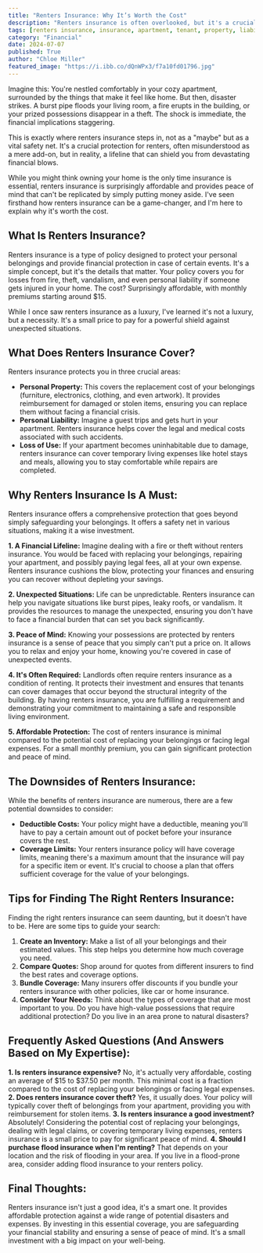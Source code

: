 ```yaml
---
title: "Renters Insurance: Why It’s Worth the Cost"
description: "Renters insurance is often overlooked, but it's a crucial protection for tenants. This post explains why it's worth the cost, what it covers, and why it's more than just a 'maybe'."
tags: [renters insurance, insurance, apartment, tenant, property, liability, financial protection, peace of mind, cost, coverage, affordable]
category: "Financial"
date: 2024-07-07
published: True
author: "Chloe Miller"
featured_image: "https://i.ibb.co/dQnWPx3/f7a10fd01796.jpg"
---
```



Imagine this: You're nestled comfortably in your cozy apartment, surrounded by the things that make it feel like home. But then, disaster strikes. A burst pipe floods your living room, a fire erupts in the building, or your prized possessions disappear in a theft. The shock is immediate, the financial implications staggering. 

This is exactly where renters insurance steps in, not as a "maybe" but as a vital safety net.  It's a crucial protection for renters, often misunderstood as a mere add-on, but in reality, a lifeline that can shield you from devastating financial blows. 

While you might think owning your home is the only time insurance is essential, renters insurance is surprisingly affordable and provides peace of mind that can't be replicated by simply putting money aside. I've seen firsthand how renters insurance can be a game-changer, and I'm here to explain why it's worth the cost.

## What Is Renters Insurance?

Renters insurance is a type of policy designed to protect your personal belongings and provide financial protection in case of certain events. It's a simple concept, but it's the details that matter. Your policy covers you for losses from fire, theft, vandalism, and even personal liability if someone gets injured in your home.  The cost?  Surprisingly affordable, with monthly premiums starting around $15. 

While I once saw renters insurance as a luxury, I've learned it's not a luxury, but a necessity. It's a small price to pay for a powerful shield against unexpected situations.

## What Does Renters Insurance Cover?

Renters insurance protects you in three crucial areas:

* **Personal Property:**  This covers the replacement cost of your belongings (furniture, electronics, clothing, and even artwork). It provides reimbursement for damaged or stolen items, ensuring you can replace them without facing a financial crisis. 
* **Personal Liability:**  Imagine a guest trips and gets hurt in your apartment. Renters insurance helps cover the legal and medical costs associated with such accidents.
* **Loss of Use:** If your apartment becomes uninhabitable due to damage, renters insurance can cover temporary living expenses like hotel stays and meals, allowing you to stay comfortable while repairs are completed.

## Why Renters Insurance Is A Must:

Renters insurance offers a comprehensive protection that goes beyond simply safeguarding your belongings. It offers a safety net in various situations, making it a wise investment.

**1.  A Financial Lifeline:** Imagine dealing with a fire or theft without renters insurance. You would be faced with replacing your belongings, repairing your apartment, and possibly paying legal fees, all at your own expense.  Renters insurance cushions the blow, protecting your finances and ensuring you can recover without depleting your savings.

**2.  Unexpected Situations:** Life can be unpredictable.  Renters insurance can help you navigate situations like burst pipes, leaky roofs, or vandalism. It provides the resources to manage the unexpected, ensuring you don't have to face a financial burden that can set you back significantly.

**3.  Peace of Mind:** Knowing your possessions are protected by renters insurance is a sense of peace that you simply can't put a price on. It allows you to relax and enjoy your home, knowing you're covered in case of unexpected events.

**4.  It's Often Required:**  Landlords often require renters insurance as a condition of renting. It protects their investment and ensures that tenants can cover damages that occur beyond the structural integrity of the building.  By having renters insurance, you are fulfilling a requirement and demonstrating your commitment to maintaining a safe and responsible living environment.

**5.  Affordable Protection:**  The cost of renters insurance is minimal compared to the potential cost of replacing your belongings or facing legal expenses. For a small monthly premium, you can gain significant protection and peace of mind.

## The Downsides of Renters Insurance:

While the benefits of renters insurance are numerous, there are a few potential downsides to consider:

* **Deductible Costs:** Your policy might have a deductible, meaning you'll have to pay a certain amount out of pocket before your insurance covers the rest.
* **Coverage Limits:**  Your renters insurance policy will have coverage limits, meaning there's a maximum amount that the insurance will pay for a specific item or event. It's crucial to choose a plan that offers sufficient coverage for the value of your belongings.

##  Tips for Finding The Right Renters Insurance:

Finding the right renters insurance can seem daunting, but it doesn't have to be. Here are some tips to guide your search:

1. **Create an Inventory:**  Make a list of all your belongings and their estimated values. This step helps you determine how much coverage you need.
2. **Compare Quotes:**  Shop around for quotes from different insurers to find the best rates and coverage options.
3. **Bundle Coverage:**  Many insurers offer discounts if you bundle your renters insurance with other policies, like car or home insurance. 
4. **Consider Your Needs:** Think about the types of coverage that are most important to you.  Do you have high-value possessions that require additional protection? Do you live in an area prone to natural disasters?

## Frequently Asked Questions (And Answers Based on My Expertise):

**1.  Is renters insurance expensive?**  No, it's actually very affordable, costing an average of $15 to $37.50 per month. This minimal cost is a fraction compared to the cost of replacing your belongings or facing legal expenses. 
**2.  Does renters insurance cover theft?**  Yes, it usually does. Your policy will typically cover theft of belongings from your apartment, providing you with reimbursement for stolen items. 
**3.  Is renters insurance a good investment?**  Absolutely! Considering the potential cost of replacing your belongings, dealing with legal claims, or covering temporary living expenses, renters insurance is a small price to pay for significant peace of mind. 
**4.  Should I purchase flood insurance when I'm renting?**  That depends on your location and the risk of flooding in your area.  If you live in a flood-prone area, consider adding flood insurance to your renters policy.

## Final Thoughts:

Renters insurance isn't just a good idea, it's a smart one. It provides affordable protection against a wide range of potential disasters and expenses. By investing in this essential coverage, you are safeguarding your financial stability and ensuring a sense of peace of mind.  It's a small investment with a big impact on your well-being.  
